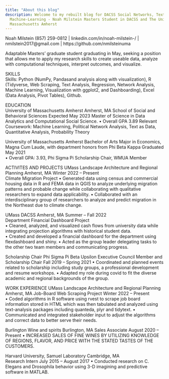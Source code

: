 ```yaml
---
title: "About this blog"
description: Welcome to my rebuilt blog for DACSS Social Networks, Text-as-Data, and
  Machine-Learning - Noah Milstein Masters Student in DACSS and The University of
  Massachusetts Amherst
---
```



Noah Milstein
 (857) 259-0812 | linkedin.com/in/noah-milstein-/ | nmilstein2017@gmail.com | https://github.com/nmilsteinuma

Adaptable Masters’ graduate student graduating in May, seeking a position that allows me to apply my research skills to create useable data, analyze with computational techniques, interpret outcomes, and visualize.

SKILLS  
Skills: Python (NumPy, Pandasand analysis along with visualization), R (Tidyverse, Web Scraping, Text Analysis, Regression, Network Analysis, Machine Learning, Visualization with ggplot2, and Dashboarding), Excel (Data Analysis, Pivot Tables), Github.

EDUCATION  
University of Massachusetts Amherst								                         Amherst, MA
School of Social and Behavioral Sciences                                                                                                                           Expected May 2023
Master of Science in Data Analytics and Computational Social Science.
•	Overall GPA 3.89
Relevant Coursework: Machine Learning, Political Network Analysis, Text as Data, Quantitative Analysis, Probability Theory	

University of Massachusetts Amherst	
Bachelor of Arts Major in Economics, Magna Cum Laude, with department honors from Phi Beta Kappa                     Graduated May 2021                                                   
•	Overall GPA: 3.93, Phi Sigma Pi Scholarship Chair, WMUA Member

ACTIVITES AND PROJECTS
UMass Landscape Architecture and Regional Planning					    Amherst, MA Winter 2022 – Present	
Climate Migration Project
•	Generated data using census and commercial housing data in R and FEMA data in QGIS to analyze underlying migration patterns and probable change while collaborating with qualitative researchers to expand data applicability. 
•	Collaborated with an interdisciplinary group of researchers to analyze and predict migration in the Northeast due to climate change.

UMass DACSS 									        Amherst, MA Summer – Fall 2022	
Department Financial Dashboard Project           
•	Cleaned, analyzed, and visualized cash flows from university data while integrating projection algorithms with historical student data.	                                     
•	Created and developed a financial dashboard for the department using flexdashboard and shiny.
•	Acted as the group leader delegating tasks to the other two team members and communicating progress.

Scholarship Chair Phi Sigma Pi Beta Upsilon
Executive Council Member and Scholarship Chair						    Fall 2019 – Spring 2021
•	Coordinated and planned events related to scholarship including study groups, a professional development and resume workshops. 
•	Adapted my role during covid to fit the diverse academic and regional backgrounds of the group.

WORK EXPERIENCE
UMass Landscape Architecture and Regional Planning					    		   Amherst, MA 
Job-Board Web Scraping Project 								           Winter 2022 – Present	
•	Coded algorithms in R software using rvest to scrape job board information stored in HTML which was then tabulated and analyzed using text-analysis packages including quanteda, plyr and tidytext.
•	Communicated and integrated stakeholder input to adjust the algorithms and correct data to better serve their needs. 

Burlington Wine and spirits	    Burlington, MA
Sales Associate	August 2020 – Present
•	INCREASED SALES OF FINE WINES BY UTILIZING KNOWLEDGE OF REGIONS, FLAVOR, AND PRICE WITH THE STATED TASTES OF THE CUSTOMERS.

Harvard University, Samuel Laboratory							                     Cambridge, MA	                      
Research Intern									                        July 2015 – August 2017 
•	Conducted research on C. Elegans and Drosophila behavior using 3-D imagining and predictive software in MATLAB.
